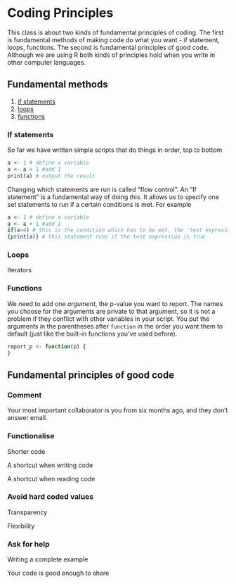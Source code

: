 # Coding Principles

This class is about two kinds of fundamental principles of coding. The first is fundamental methods of making code do what you want - if statement, loops, functions. The second is fundamental principles of good code. Although we are using R both kinds of principles hold when you write in other computer languages.

## Fundamental methods

1. [if statements](#if)
2. [loops](#loops)
3. [functions](#functions)



### If statements

So far we have written simple scripts that do things in order, top to bottom

```r
a <- 1 # define a variable
a <- a + 1 #add 1
print(a) # output the result
```

Changing which statements are run is called "flow control". An "If statement" is a fundamental way of doing this. It allows us to specify one set statements to run if a certain conditions is met. For example

```r
a <- 1 # define a variable
a <- a + 1 #add 1
if(a>4) # this is the condition which has to be met, the 'test expression'
{print(a)} # this statement runs if the test expression is true
```


### Loops{#loops}

Iterators


### Functions {#functions}

We need to add one *argument*, the p-value you want to report. The names you choose for the arguments are private to that argument, so it is not a problem if they conflict with other variables in your script. You put the arguments in the parentheses after `function` in the order you want them to default (just like the built-in functions you've used before). 

```r
report_p <- function(p) {
}
```

## Fundamental principles of good code

### Comment

Your most important collaborator is you from six months ago, and they don't answer email.


### Functionalise

Shorter code

A shortcut when writing code

A shortcut when reading code



### Avoid hard coded values

Transparency

Flexibility


### Ask for help

Writing a complete example

Your code is good enough to share